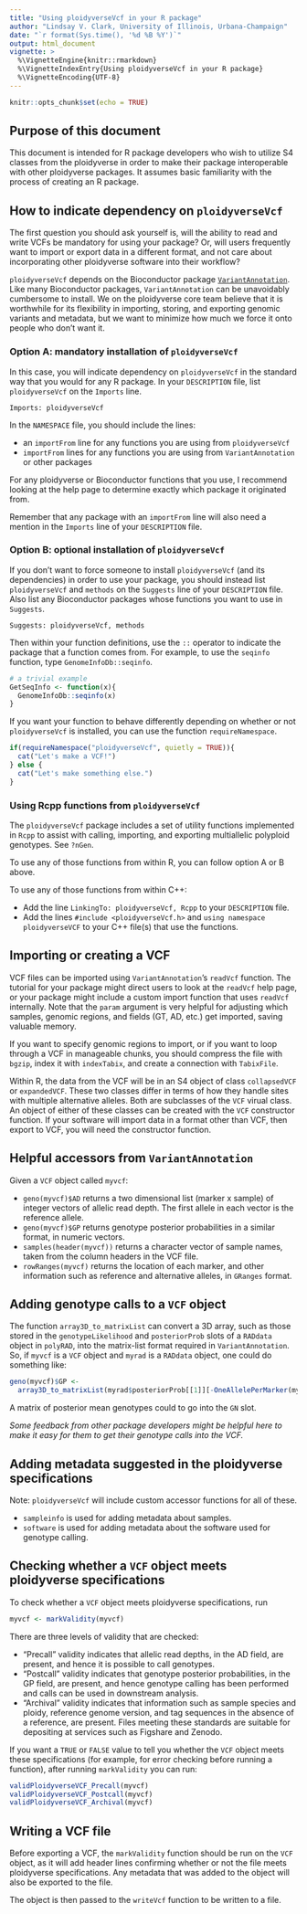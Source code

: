 ```yaml
---
title: "Using ploidyverseVcf in your R package"
author: "Lindsay V. Clark, University of Illinois, Urbana-Champaign"
date: "`r format(Sys.time(), '%d %B %Y')`"
output: html_document
vignette: >
  %\VignetteEngine{knitr::rmarkdown}
  %\VignetteIndexEntry{Using ploidyverseVcf in your R package}
  %\VignetteEncoding{UTF-8}
---
```


```r
knitr::opts_chunk$set(echo = TRUE)
```

## Purpose of this document

This document is intended for R package developers who wish to utilize S4
classes from the ploidyverse in order to make their package interoperable
with other ploidyverse packages.  It assumes basic familiarity with the process
of creating an R package.

## How to indicate dependency on `ploidyverseVcf`

The first question you should ask yourself is, will the ability to read and 
write VCFs be mandatory for using your package?  Or, will users frequently
want to import or export data in a different format, and not care about
incorporating other ploidyverse software into their workflow?

`ploidyverseVcf` depends on the Bioconductor package 
[`VariantAnnotation`](https://bioconductor.org/packages/release/bioc/html/VariantAnnotation.html).
Like many Bioconductor packages, `VariantAnnotation` can be unavoidably 
cumbersome to install.  We on the ploidyverse core team believe that it is
worthwhile for its flexibility in importing, storing, and exporting genomic
variants and metadata, but we want to minimize how much we force it onto people
who don't want it.

### Option A: mandatory installation of `ploidyverseVcf`

In this case, you will indicate dependency on `ploidyverseVcf` in the
standard way that you would for any R package.  In your `DESCRIPTION` file,
list `ploidyverseVcf` on the `Imports` line.

```
Imports: ploidyverseVcf
```

In the  `NAMESPACE` file, you should include the lines:

* an `importFrom` line for any functions you are using from `ploidyverseVcf`
* `importFrom` lines for any functions you are using from `VariantAnnotation` 
or other packages

For any ploidyverse or Bioconductor functions that you use, I recommend looking
at the help page to determine exactly which package it originated from.  

Remember that any package with an `importFrom` line will also need a mention 
in the `Imports` line of your `DESCRIPTION` file.

### Option B: optional installation of `ploidyverseVcf`

If you don't want to force someone to install `ploidyverseVcf` (and its
dependencies) in order to use your package, you should instead list
`ploidyverseVcf` and `methods` on the `Suggests` line of your `DESCRIPTION`
file.  Also list any Bioconductor packages whose functions you want to use
in `Suggests`.

```
Suggests: ploidyverseVcf, methods
```

Then within your function definitions, use the `::` operator to indicate
the package that a function comes from.  For example, to use the `seqinfo`
function, type `GenomeInfoDb::seqinfo`.

```r
# a trivial example
GetSeqInfo <- function(x){
  GenomeInfoDb::seqinfo(x)
}
```

If you want your function to behave differently depending on whether or
not `ploidyverseVcf` is installed, you can use the function 
`requireNamespace`.

```r
if(requireNamespace("ploidyverseVcf", quietly = TRUE)){
  cat("Let's make a VCF!")
} else {
  cat("Let's make something else.")
}
```

### Using Rcpp functions from `ploidyverseVcf`

The `ploidyverseVcf` package includes a set of utility functions 
implemented in `Rcpp` to assist with calling, importing, and exporting 
multiallelic polyploid genotypes. See `?nGen`.

To use any of those functions from within R, you can follow option A or B above.

To use any of those functions from within C++:

* Add the line `LinkingTo: ploidyverseVcf, Rcpp` to your `DESCRIPTION` file.
* Add the lines `#include <ploidyverseVcf.h>` and 
`using namespace ploidyverseVCF` to your C++ file(s) that use the functions.

## Importing or creating a VCF

VCF files can be imported using `VariantAnnotation`'s `readVcf` function.
The tutorial for your package might direct users to look at the `readVcf` help
page, or your package might include a custom import function that uses 
`readVcf` internally.  Note that the `param` argument is very helpful for 
adjusting which samples, genomic regions, and fields (GT, AD, etc.) get 
imported, saving valuable memory.

If you want to specify genomic regions to import, or if you want to loop 
through a VCF in manageable chunks, you should compress the file with `bgzip`,
index it with `indexTabix`, and create a connection with `TabixFile`.

Within R, the data from the VCF will be in an S4 object of class 
`collapsedVCF` or `expandedVCF`.  These two classes differ in terms of how they
handle sites with multiple alternative alleles.  Both are subclasses of the 
`VCF` virual class.  An object of either of these classes can be created with 
the `VCF` constructor function.  If your software will import data in a format 
other than VCF, then export to VCF, you will need the constructor function.

## Helpful accessors from `VariantAnnotation`

Given a `VCF` object called `myvcf`:

* `geno(myvcf)$AD` returns a two dimensional list (marker x sample) of integer
vectors of allelic read depth.  The first allele in each vector is the 
reference allele.
* `geno(myvcf)$GP` returns genotype posterior probabilities in a similar 
format, in numeric vectors.
* `samples(header(myvcf))` returns a character vector of sample names, taken
from the column headers in the VCF file.
* `rowRanges(myvcf)` returns the location of each marker, and other information
such as reference and alternative alleles, in `GRanges` format.

## Adding genotype calls to a `VCF` object

The function `array3D_to_matrixList` can convert a 3D array, such as those 
stored in the `genotypeLikelihood` and `posteriorProb` slots of a `RADdata`
object in `polyRAD`, into the matrix-list format required in 
`VariantAnnotation`.  So, if `myvcf` is a `VCF` object and `myrad` is a
`RADdata` object, one could do something like:

```r
geno(myvcf)$GP <- 
  array3D_to_matrixList(myrad$posteriorProb[[1]][-OneAllelePerMarker(myrad)])
```

A matrix of posterior mean genotypes could to go into the `GN` slot.

*Some feedback from other package developers might be helpful here to 
make it easy for them to get their genotype calls into the VCF.*

## Adding metadata suggested in the ploidyverse specifications

Note: `ploidyverseVcf` will include custom accessor functions for all of these.

* `sampleinfo` is used for adding metadata about samples.
* `software` is used for adding metadata about the software used for genotype 
calling.

## Checking whether a `VCF` object meets ploidyverse specifications

To check whether a `VCF` object meets ploidyverse specifications, run

```r
myvcf <- markValidity(myvcf)
```

There are three levels of validity that are checked:

* "Precall" validity indicates that allelic read depths, in the AD field, are 
present, and hence it is possible to call genotypes.
* "Postcall" validity indicates that  genotype posterior probabilities, in the
GP field, are present, and hence genotype calling has been performed and calls
can be used in downstream analysis.
* "Archival" validity indicates that information such as sample species and 
ploidy, reference genome version, and tag sequences in the absence of a 
reference, are present.  Files meeting these standards are suitable for 
depositing at services such as Figshare and Zenodo.

If you want a `TRUE` or `FALSE` value to tell you whether the `VCF` object
meets these specifications (for example, for error checking before running a
function), after running `markValidity` you can run:

```r
validPloidyverseVCF_Precall(myvcf)
validPloidyverseVCF_Postcall(myvcf)
validPloidyverseVCF_Archival(myvcf)
```


## Writing a VCF file

Before exporting a VCF, the `markValidity` function should be run on the `VCF`
object, as it will add header lines confirming whether or not the file meets
ploidyverse specifications.  Any metadata that was added to the object will 
also be exported to the file.

The object is then passed to the `writeVcf` function to be written to a file.
